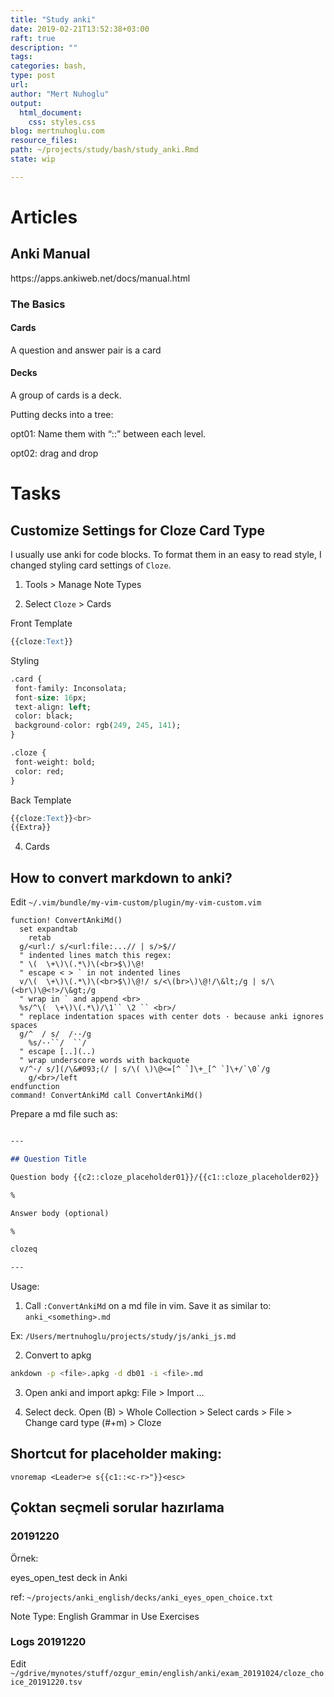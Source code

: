 ```yaml
---
title: "Study anki"
date: 2019-02-21T13:52:38+03:00 
raft: true
description: ""
tags:
categories: bash, 
type: post
url:
author: "Mert Nuhoglu"
output:
  html_document:
    css: styles.css
blog: mertnuhoglu.com
resource_files:
path: ~/projects/study/bash/study_anki.Rmd
state: wip

---
```


# Articles

## Anki Manual

https://apps.ankiweb.net/docs/manual.html

### The Basics

#### Cards

A question and answer pair is a card

#### Decks

A group of cards is a deck.

Putting decks into a tree:

opt01: Name them with "::" between each level.

opt02: drag and drop

# Tasks

## Customize Settings for Cloze Card Type

I usually use anki for code blocks. To format them in an easy to read style, I changed styling card settings of `Cloze`.

1. Tools > Manage Note Types

3. Select `Cloze` > Cards

Front Template

``` sql
{{cloze:Text}}
``` 

Styling

``` sql
.card {
 font-family: Inconsolata;
 font-size: 16px;
 text-align: left;
 color: black;
 background-color: rgb(249, 245, 141);
}

.cloze {
 font-weight: bold;
 color: red;
}
``` 

Back Template

``` sql
{{cloze:Text}}<br>
{{Extra}}
``` 

4. Cards

## How to convert markdown to anki?

Edit `~/.vim/bundle/my-vim-custom/plugin/my-vim-custom.vim`

``` vimscript
function! ConvertAnkiMd()
  set expandtab
	retab
  g/<url:/ s/<url:file:...// | s/>$//
  " indented lines match this regex:
  " \(  \+\)\(.*\)\(<br>$\)\@!
  " escape < > ` in not indented lines
  v/\(  \+\)\(.*\)\(<br>$\)\@!/ s/<\(br>\)\@!/\&lt;/g | s/\(<br\)\@<!>/\&gt;/g
  " wrap in ` and append <br>
  %s/^\(  \+\)\(.*\)/\1`` \2 `` <br>/
  " replace indentation spaces with center dots · because anki ignores spaces
  g/^  / s/  /··/g 
	%s/··``/  ``/
  " escape [..](..)
  " wrap underscore words with backquote
  v/^·/ s/](/\&#093;(/ | s/\( \)\@<=[^ `]\+_[^ `]\+/`\0`/g
	g/<br>/left
endfunction
command! ConvertAnkiMd call ConvertAnkiMd()
``` 

Prepare a md file such as:

``` md

---

## Question Title

Question body {{c2::cloze_placeholder01}}/{{c1::cloze_placeholder02}}

%

Answer body (optional)

% 

clozeq

---

``` 

Usage: 

1. Call `:ConvertAnkiMd` on a md file in vim. Save it as similar to: `anki_<something>.md`

Ex: `/Users/mertnuhoglu/projects/study/js/anki_js.md`

2. Convert to apkg

``` bash
ankdown -p <file>.apkg -d db01 -i <file>.md
``` 

3. Open anki and import apkg: File > Import ...

4. Select deck. Open (B) > Whole Collection > Select cards > File > Change card type (#+m) > Cloze

## Shortcut for placeholder making:

``` vimscript
vnoremap <Leader>e s{{c1::<c-r>"}}<esc>
``` 

## Çoktan seçmeli sorular hazırlama

### 20191220 

Örnek:

eyes_open_test deck in Anki

ref: `~/projects/anki_english/decks/anki_eyes_open_choice.txt`

Note Type: English Grammar in Use Exercises

### Logs 20191220 

Edit `~/gdrive/mynotes/stuff/ozgur_emin/english/anki/exam_20191024/cloze_choice_20191220.tsv`



